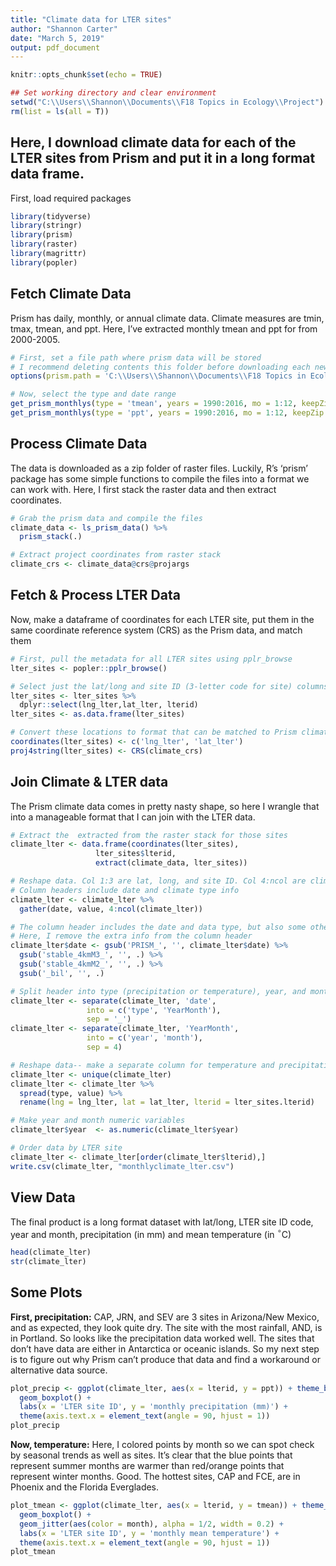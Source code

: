 ---
title: "Climate data for LTER sites"
author: "Shannon Carter"
date: "March 5, 2019"
output: pdf_document
---

```{r prep_workspace, include = FALSE}
knitr::opts_chunk$set(echo = TRUE)

## Set working directory and clear environment
setwd("C:\\Users\\Shannon\\Documents\\F18 Topics in Ecology\\Project")
rm(list = ls(all = T))

```

## Here, I download climate data for each of the LTER sites from Prism and put it in a long format data frame.

First, load required packages
```{r, echo = T, message = F, warning = F}
library(tidyverse)
library(stringr)
library(prism)
library(raster)
library(magrittr)
library(popler)
```

## Fetch Climate Data

Prism has daily, monthly, or annual climate data. Climate measures are tmin, tmax, tmean, and ppt. Here, I've extracted monthly tmean and ppt for from 2000-2005.

```{r get_data, echo = T, results = 'hide'}

# First, set a file path where prism data will be stored
# I recommend deleting contents this folder before downloading each new batch of data
options(prism.path = 'C:\\Users\\Shannon\\Documents\\F18 Topics in Ecology\\prism.path')

# Now, select the type and date range
get_prism_monthlys(type = 'tmean', years = 1990:2016, mo = 1:12, keepZip = F)
get_prism_monthlys(type = 'ppt', years = 1990:2016, mo = 1:12, keepZip = F)

```

## Process Climate Data

The data is downloaded as a zip folder of raster files. Luckily, R's 'prism' package has some simple functions to compile the files into a format we can work with. Here, I first stack the raster data and then extract coordinates.
```{r, echo = T}

# Grab the prism data and compile the files
climate_data <- ls_prism_data() %>%  
  prism_stack(.)  

# Extract project coordinates from raster stack
climate_crs <- climate_data@crs@projargs

```

## Fetch & Process LTER Data

Now, make a dataframe of coordinates for each LTER site, put them in the same coordinate reference system (CRS) as the Prism data, and match them

```{r, echo = T, warning = F}

# First, pull the metadata for all LTER sites using pplr_browse
lter_sites <- popler::pplr_browse()

# Select just the lat/long and site ID (3-letter code for site) columns and make a df
lter_sites <- lter_sites %>%
  dplyr::select(lng_lter,lat_lter, lterid)
lter_sites <- as.data.frame(lter_sites)

# Convert these locations to format that can be matched to Prism climate data
coordinates(lter_sites) <- c('lng_lter', 'lat_lter')
proj4string(lter_sites) <- CRS(climate_crs)

```

## Join Climate & LTER data

The Prism climate data comes in pretty nasty shape, so here I wrangle that into a manageable format that I can join with the LTER data.

```{r, echo = T, warning = F}

# Extract the  extracted from the raster stack for those sites 
climate_lter <- data.frame(coordinates(lter_sites), 
                   lter_sites$lterid, 
                   extract(climate_data, lter_sites))

# Reshape data. Col 1:3 are lat, long, and site ID. Col 4:ncol are climate data
# Column headers include date and climate type info
climate_lter <- climate_lter %>% 
  gather(date, value, 4:ncol(climate_lter))

# The column header includes the date and data type, but also some other metadata that we don't need
# Here, I remove the extra info from the column header
climate_lter$date <- gsub('PRISM_', '', climate_lter$date) %>% 
  gsub('stable_4kmM3_', '', .) %>% 
  gsub('stable_4kmM2_', '', .) %>%
  gsub('_bil', '', .)

# Split header into type (precipitation or temperature), year, and month
climate_lter <- separate(climate_lter, 'date', 
                 into = c('type', 'YearMonth'), 
                 sep = '_')
climate_lter <- separate(climate_lter, 'YearMonth',
                 into = c('year', 'month'),
                 sep = 4)

# Reshape data-- make a separate column for temperature and precipitation
climate_lter <- unique(climate_lter)
climate_lter <- climate_lter %>% 
  spread(type, value) %>%
  rename(lng = lng_lter, lat = lat_lter, lterid = lter_sites.lterid)

# Make year and month numeric variables
climate_lter$year  <- as.numeric(climate_lter$year)

# Order data by LTER site
climate_lter <- climate_lter[order(climate_lter$lterid),]
write.csv(climate_lter, "monthlyclimate_lter.csv")

```

## View Data

The final product is a long format dataset with lat/long, LTER site ID code, year and month, precipitation (in mm) and mean temperature (in $^\circ$C) 

```{r, echo = T}
head(climate_lter)
str(climate_lter)

```

## Some Plots

**First, precipitation:** CAP, JRN, and SEV are 3 sites in Arizona/New Mexico, and as expected, they look quite dry. The site with the most rainfall, AND, is in Portland. So looks like the precipitation data worked well. The sites that don't have data are either in Antarctica or oceanic islands. So my next step is to figure out why Prism can't produce that data and find a workaround or alternative data source.

```{r, echo = F, warning = F}
plot_precip <- ggplot(climate_lter, aes(x = lterid, y = ppt)) + theme_bw() +
  geom_boxplot() + 
  labs(x = 'LTER site ID', y = 'monthly precipitation (mm)') +
  theme(axis.text.x = element_text(angle = 90, hjust = 1))
plot_precip
```

**Now, temperature:** Here, I colored points by month so we can spot check by seasonal trends as well as sites. It's clear that the blue points that represent summer months are warmer than red/orange points that represent winter months. Good. The hottest sites, CAP and FCE, are in Phoenix and the Florida Everglades.

```{r, echo = F, warning = F}
plot_tmean <- ggplot(climate_lter, aes(x = lterid, y = tmean)) + theme_bw() +
  geom_boxplot() +
  geom_jitter(aes(color = month), alpha = 1/2, width = 0.2) +
  labs(x = 'LTER site ID', y = 'monthly mean temperature') +
  theme(axis.text.x = element_text(angle = 90, hjust = 1))
plot_tmean
```